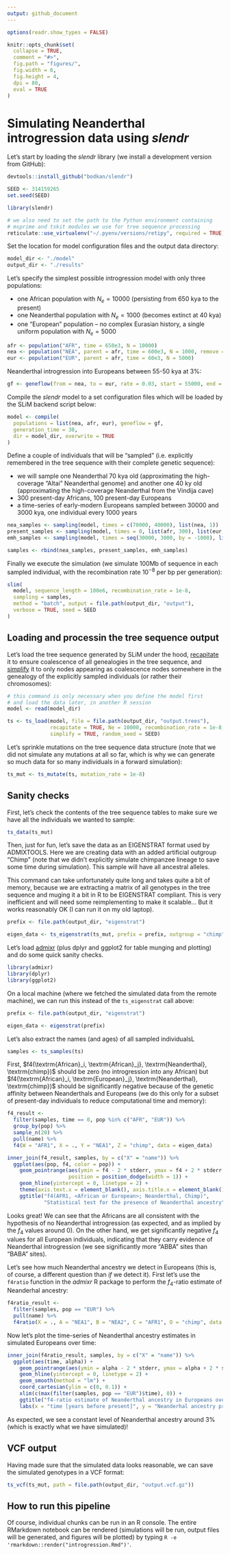 ```yaml
---
output: github_document
---
```


```r
options(readr.show_types = FALSE)

knitr::opts_chunk$set(
  collapse = TRUE,
  comment = "#>",
  fig.path = "figures/",
  fig.width = 6,
  fig.height = 4,
  dpi = 80,
  eval = TRUE
)
```

# Simulating Neanderthal introgression data using *slendr*

Let's start by loading the *slendr* library (we install a development version from GitHub):

```r
devtools::install_github("bodkan/slendr")

SEED <- 314159265
set.seed(SEED)
```

```r
library(slendr)

# we also need to set the path to the Python environment containing
# msprime and tskit modules we use for tree sequence processing
reticulate::use_virtualenv("~/.pyenv/versions/retipy", required = TRUE)
```

Set the location for model configuration files and the output data directory:

```r
model_dir <- "./model"
output_dir <- "./results"
```

Let's specify the simplest possible introgression model with only three populations:

- one African population with $N_e = 10000$ (persisting from 650 kya to the present)
- one Neanderthal population with $N_e = 1000$ (becomes extinct at 40 kya)
- one "European" population -- no complex Eurasian history, a single uniform population with $N_e = 5000$

```r
afr <- population("AFR", time = 650e3, N = 10000)
nea <- population("NEA", parent = afr, time = 600e3, N = 1000, remove = 40e3)
eur <- population("EUR", parent = afr, time = 60e3, N = 5000)
```

Neanderthal introgression into Europeans between 55-50 kya at 3%:

```r
gf <- geneflow(from = nea, to = eur, rate = 0.03, start = 55000, end = 50000)
```

Compile the *slendr* model to a set configuration files which will be loaded by the SLiM backend script below:

```r
model <- compile(
  populations = list(nea, afr, eur), geneflow = gf,
  generation_time = 30,
  dir = model_dir, overwrite = TRUE
)
```

Define a couple of individuals that will be "sampled" (i.e. explicitly remembered in the tree sequence with their complete genetic sequence):

- we will sample one Neanderthal 70 kya old (approximating the high-coverage "Altai" Neanderthal genome) and another one 40 ky old (approximating the high-coverage Neanderthal from the Vindija cave)
- 300 present-day Africans, 100 present-day Europeans
- a time-series of early-modern Europeans sampled between 30000 and 3000 kya, one individual every 1000 years

```r
nea_samples <- sampling(model, times = c(70000, 40000), list(nea, 1))
present_samples <- sampling(model, times = 0, list(afr, 300), list(eur, 100))
emh_samples <- sampling(model, times = seq(30000, 3000, by = -1000), list(eur, 1))

samples <- rbind(nea_samples, present_samples, emh_samples)
```

Finally we execute the simulation (we simulate 100Mb of sequence in each sampled individual, with the recombination rate $10^{-8}$ per bp per generation):

```r
slim(
  model, sequence_length = 100e6, recombination_rate = 1e-8,
  sampling = samples,
  method = "batch", output = file.path(output_dir, "output"),
  verbose = TRUE, seed = SEED
)
```

## Loading and processin the tree sequence output

Let's load the tree sequence generated by SLiM under the hood, [recapitate](https://pyslim.readthedocs.io/en/latest/tutorial.html#recapitation) it to ensure coalescence of all genealogies in the tree sequence, and [simplify](https://pyslim.readthedocs.io/en/latest/tutorial.html#simplification) it to only nodes appearing as coalescence nodes somewhere in the genealogy of the explicitly sampled individuals (or rather their chromosomes):

```r
# this command is only necessary when you define the model first
# and load the data later, in another R session
model <- read(model_dir)
```

```r
ts <- ts_load(model, file = file.path(output_dir, "output.trees"),
              recapitate = TRUE, Ne = 10000, recombination_rate = 1e-8,
              simplify = TRUE, random_seed = SEED)
```

Let's sprinkle mutations on the tree sequence data structure (note that we did not simulate any mutations at all so far, which is why we can generate so much data for so many individuals in a forward simulation):

```r
ts_mut <- ts_mutate(ts, mutation_rate = 1e-8)
```

## Sanity checks

First, let's check the contents of the tree sequence tables to make sure we have all the individuals we wanted to sample:

```r
ts_data(ts_mut)
```

Then, just for fun, let's save the data as an EIGENSTRAT format used by ADMIXTOOLS. Here we are creating data with an added artificial outgroup "Chimp" (note that we didn't explicitly simulate chimpanzee lineage to save some time during simulation). This sample will have all ancestral alleles.

This command can take unfortunately quite long and takes quite a bit of memory, because we are extracting a matrix of all genotypes in the tree sequence and muging it a bit in R to be EIGENSTRAT compliant. This is very inefficient and will need some reimplementing to make it scalable... But it works reasonably OK (I can run it on my old laptop).

```r
prefix <- file.path(output_dir, "eigenstrat")

eigen_data <- ts_eigenstrat(ts_mut, prefix = prefix, outgroup = "chimp")
```

Let's load [admixr](https://bodkan.net/admixr) (plus dplyr and ggplot2 for table munging and plotting) and do some quick sanity checks.

```r
library(admixr)
library(dplyr)
library(ggplot2)
```

On a local machine (where we fetched the simulated data from the remote machine), we can run this instead of the `ts_eigenstrat` call above:

```r
prefix <- file.path(output_dir, "eigenstrat")

eigen_data <- eigenstrat(prefix)
```

Let's also extract the names (and ages) of all sampled individualsL

```r
samples <- ts_samples(ts)
```

First, $f4(\textrm{African}_i, \textrm{African}_j}, \textrm{Neanderthal}, \textrm{chimp})$ should be zero (no introgression into any African) but $f4(\textrm{African}_i, \textrm{European}_j}, \textrm{Neanderthal}, \textrm{chimp})$ should be significantly negative because of the genetic affinity between Neanderthals and Europeans (we do this only for a subset of present-day individuals to reduce computational time and memory):

```r
f4_result <-
  filter(samples, time == 0, pop %in% c("AFR", "EUR")) %>%
  group_by(pop) %>%
  sample_n(20) %>%
  pull(name) %>%
  f4(W = "AFR1", X = ., Y = "NEA1", Z = "chimp", data = eigen_data)
```

```r
inner_join(f4_result, samples, by = c("X" = "name")) %>%
  ggplot(aes(pop, f4, color = pop)) +
    geom_pointrange(aes(ymin = f4 - 2 * stderr, ymax = f4 + 2 * stderr, group = X),
                    position = position_dodge(width = 1)) +
    geom_hline(yintercept = 0, linetype = 2) +
    theme(axis.text.x = element_blank(), axis.title.x = element_blank()) +
    ggtitle("f4(AFR1, <African or European>; Neanderthal, Chimp)",
            "Statistical test for the presence of Neanderthal ancestry")
```

Looks great! We can see that the Africans are all consistent with the hypothesis of no Neanderthal introgression (as expected, and as implied by the $f_4$ values around 0). On the other hand, we get significantly negative $f_4$ values for all European individuals, indicating that they carry evidence of Neanderthal introgression (we see significantly more "ABBA" sites than "BABA" sites).

Let's see how much Neanderthal ancestry we detect in Europeans (this is, of course, a different question than *if* we detect it). First let's use the `f4ratio` function in the *admixr* R package to perform the $f_4$-ratio estimate of Neanderhal ancestry:

```r
f4ratio_result <-
  filter(samples, pop == "EUR") %>%
  pull(name) %>%
  f4ratio(X = ., A = "NEA1", B = "NEA2", C = "AFR1", O = "chimp", data = eigen_data)
```

Now let's plot the time-series of Neanderthal ancestry estimates in simulated Europeans over time:

```r
inner_join(f4ratio_result, samples, by = c("X" = "name")) %>%
  ggplot(aes(time, alpha)) +
    geom_pointrange(aes(ymin = alpha - 2 * stderr, ymax = alpha + 2 * stderr)) +
    geom_hline(yintercept = 0, linetype = 2) +
    geom_smooth(method = "lm") +
    coord_cartesian(ylim = c(0, 0.1)) +
    xlim(c(max(filter(samples, pop == "EUR")$time), 0)) +
    ggtitle("f4-ratio estimate of Neanderthal ancestry in Europeans over time") +
    labs(x = "time [years before present]", y = "Neanderhal ancestry proportion")
```

As expected, we see a constant level of Neanderthal ancestry around 3% (which is exactly what we have simulated)!

## VCF output

Having made sure that the simulated data looks reasonable, we can save the simulated genotypes in a VCF format:

```r
ts_vcf(ts_mut, path = file.path(output_dir, "output.vcf.gz"))
```

## How to run this pipeline

Of course, individual chunks can be run in an R console. The entire RMarkdown notebook can be rendered (simulations will be run, output files will be generated, and figures will be plotted) by typing `R -e 'rmarkdown::render("introgression.Rmd")'`.
